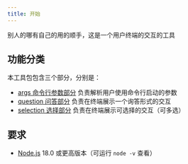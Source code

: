 ```yaml
---
title: 开始
---
```


<PackageInfo packageName="a-command" />

别人的哪有自己的用的顺手，这是一个用户终端的交互的工具

## 功能分类

本工具包包含三个部分，分别是：

- [args 命令行参数部分](./args) 负责解析用户使用命令行启动的参数
- [question 问答部分](./question) 负责在终端展示一个询答形式的交互
- [selection 选择部分](./selection) 负责在终端展示可选择的交互（可多选）

## 要求

- [Node.js](https://nodejs.org/zh-cn) 18.0 或更高版本（可运行 `node -v` 查看）

<InstallInfo name="a-command" />
